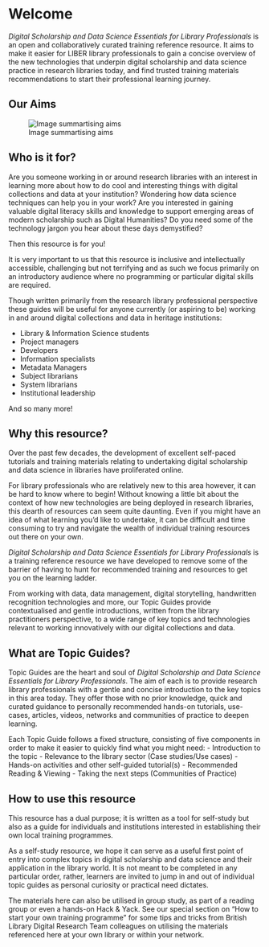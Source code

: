 # Welcome {.unnumbered}

*Digital Scholarship and Data Science Essentials for Library Professionals* is an open and collaboratively curated training reference resource. It aims to make it easier for LIBER library professionals to gain a concise overview of the new technologies that underpin digital scholarship and data science practice in research libraries today, and find trusted training materials recommendations to start their professional learning journey.

## Our Aims
![Image summartising aims](https://github.com/libereurope/ds-essentials/blob/main/book/dsessentialsaims.png?raw=true "Our Aims Summarised")

## Who is it for?
Are you someone working in or around research libraries with an interest in learning more about how to do cool and interesting things with digital collections and data at your institution? Wondering how data science techniques can help you in your work? Are you interested in gaining valuable digital literacy skills and knowledge to support emerging areas of modern scholarship such as Digital Humanities? Do you need some of the technology jargon you hear about these days demystified?

Then this resource is for you!

It is very important to us that this resource is inclusive and intellectually accessible, challenging but not terrifying and as such we focus primarily on an introductory audience where no programming or particular digital skills are required.

Though written primarily from the research library professional perspective these guides will be useful for anyone currently (or aspiring to be) working in and around digital collections and data in heritage institutions:


- Library & Information Science students
- Project managers
- Developers
- Information specialists
- Metadata Managers
- Subject librarians
- System librarians
- Institutional leadership

And so many more!


## Why this resource?

Over the past few decades, the development of excellent self-paced tutorials and training materials relating to undertaking digital scholarship and data science in libraries have proliferated online. 

For library professionals who are relatively new to this area however, it can be hard to know where to begin! Without knowing a little bit about the context of how new technologies are being deployed in research libraries, this dearth of resources can seem quite daunting. Even if you might have an idea of what learning you’d like to undertake, it can be difficult and time consuming to try and navigate the wealth of individual training resources out there on your own.

*Digital Scholarship and Data Science Essentials for Library Professionals* is a training reference resource we have developed to remove some of the barrier of having to hunt for recommended training and resources to get you on the learning ladder. 

From working with data, data management, digital storytelling, handwritten recognition technologies and more, our Topic Guides provide contextualised and gentle introductions, written from the library practitioners perspective, to a wide range of key topics and technologies relevant to working innovatively with our digital collections and data. 

## What are Topic Guides?

Topic Guides are the heart and soul of *Digital Scholarship and Data Science Essentials for Library Professionals*. The aim of each is to provide research library professionals with a gentle and concise introduction to the key topics in this area today. They offer those with no prior knowledge, quick and curated guidance to personally recommended hands-on tutorials, use-cases, articles, videos, networks and communities of practice to deepen learning.

Each Topic Guide follows a fixed structure, consisting of five components in order to make it easier to quickly find what you might need: 
- Introduction to the topic
- Relevance to the library sector (Case studies/Use cases)
- Hands-on activities and other self-guided tutorial(s)
- Recommended Reading & Viewing
- Taking the next steps (Communities of Practice)

## How to use this resource

This resource has a dual purpose; it is written as a tool for self-study but also as a guide for individuals and institutions interested in establishing their own local training programmes. 

As a self-study resource, we hope it can serve as a useful first point of entry into complex topics in digital scholarship and data science and their application in the library world. It is not meant to be completed in any particular order, rather, learners are invited to jump in and out of individual topic guides as personal curiosity or practical need dictates.

The materials here can also be utilised in group study, as part of a reading group or even a hands-on Hack & Yack. See our special section on “How to start your own training programme” for some tips and tricks from British Library Digital Research Team colleagues on utilising the materials referenced here at your own library or within your network. 
 


